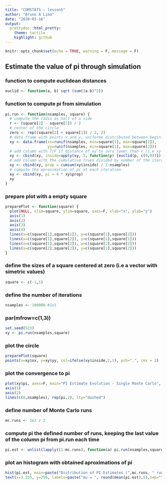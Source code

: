 ```yaml
---
title: "COMSTATS - lesson5"
author: "Bruno A Lima"
date: "2020-03-16"
output:
  prettydoc::html_pretty:
    theme: tactile
    highlight: github
---
```



```r
knitr::opts_chunk$set(echo = TRUE, warning = F, message = F)
```

## Estimate the value of pi through simulation

### function to compute euclidean distances
```r
euclid <- function(a, b) sqrt (sum((a-b)^2))
```

### function to compute pi from simulation
```r
pi.run <- function(nsamples, square) {
  # compute the radio as half of a side
  r <- (square[2] - square[1]) / 2
  # center of the circle
  zero <- rep((square[2] + square[1]) / 2, 2)
  # data frame with points x and y, uniforme distributed between begin and end of the square
  xy <- data.frame(xx=runif(nsamples, min=square[1], max=square[2]), 
                   yy=runif(nsamples, min=square[1], max=square[2]))
  # add column with T/F if distance of xy to zero lower than r (i.e xy is inside the circle)
  xy <- cbind(xy, inside=apply(xy, 1, function(p) {euclid(p, c(0,0))}) <= r)
  # add column with the cumulative Trues divided by number of the iteration 
  xy <- cbind(xy, prop = cumsum(xy$inside) / 1:nsamples)
  # compute the aproximation of pi at each iteration
  xy <- cbind(xy, pi = 4 * xy$prop)
  xy
}
```

### prepare plot with a empty square 
```r
preparePlot <- function(square) {
  plot(NULL, xlim=square, ylim=square, axes=F, xlab="x", ylab="y")
  axis(1)
  axis(2)
  axis(3)
  axis(4)
  lines(x=c(square[1],square[1]), y=c(square[1],square[2]))
  lines(x=c(square[1],square[2]), y=c(square[1],square[1]))
  lines(x=c(square[1],square[2]), y=c(square[2],square[2]))
  lines(x=c(square[2],square[2]), y=c(square[1],square[2]))
}
```

### define the sizes of a square centered at zero (i.e a vector with simetric values)
```r
square <- c(-1,1)
```

### define the number of iterations
```r
nsamples <- 100000 #1e5
```

### par(mfrow=c(1,3))
```r
set.seed(523)
xy <- pi.run(nsamples,square)
```

### plot the circle
```r
preparePlot(square)
points(x=xy$xx, y=xy$yy, col=ifelse(xy$inside,2,1), pch=".", cex = 2)
```

### plot the convergence to pi
```r
plot(xy$pi, axes=F, main="PI Estimate Evolution - Single Monte Carlo", xlab="Iteration", ylab="pi", type="l", ylim=mean(xy$pi)+3*c(-sd(xy$pi),sd(xy$pi)))
axis(1)
axis(2)
lines(c(0,nsamples), rep(pi,2), lty="dashed")
```

### define number of Monte Carlo runs
```r
mc.runs <- 1e3 / 2
```

### compute pi the defined number of runs, keeping the last value of the column pi from pi.run each time
```r
pi.est <- unlist(lapply((1:mc.runs), function(a) pi.run(nsamples,square)$pi[nsamples]))

```

### plot an histogram with obtained aproximations of pi
```r
hist(pi.est, main=paste("Distribution of PI Estimates (",mc.runs, " runs of ", nsamples," samples)",sep=""))
text(x=3.155, y=250, labels=paste("mu = ", round(mean(pi.est),5),sep=""))
```

